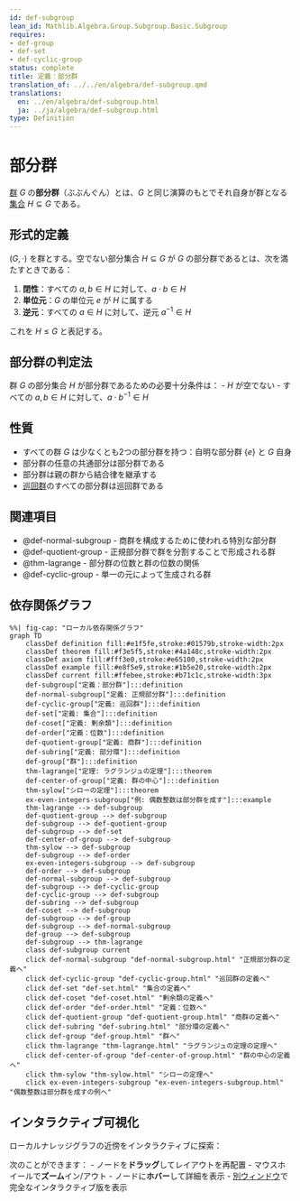 ```yaml
---
id: def-subgroup
lean_id: Mathlib.Algebra.Group.Subgroup.Basic.Subgroup
requires:
- def-group
- def-set
- def-cyclic-group
status: complete
title: 定義：部分群
translation_of: ../../en/algebra/def-subgroup.qmd
translations:
  en: ../en/algebra/def-subgroup.html
  ja: ../ja/algebra/def-subgroup.html
type: Definition
---
```


# 部分群 {#def-subgroup}

[群](def-group.qmd) $G$ の**部分群**（ぶぶんぐん）とは、$G$ と同じ演算のもとでそれ自身が群となる[集合](../logic-set-theory/def-set.qmd) $H \subseteq G$ である。

## 形式的定義

$(G, \cdot)$ を群とする。空でない部分集合 $H \subseteq G$ が $G$ の部分群であるとは、次を満たすときである：

1. **閉性**：すべての $a, b \in H$ に対して、$a \cdot b \in H$
2. **単位元**：$G$ の単位元 $e$ が $H$ に属する
3. **逆元**：すべての $a \in H$ に対して、逆元 $a^{-1} \in H$

これを $H \leq G$ と表記する。

## 部分群の判定法

群 $G$ の部分集合 $H$ が部分群であるための必要十分条件は：
- $H$ が空でない
- すべての $a, b \in H$ に対して、$a \cdot b^{-1} \in H$

## 性質

- すべての群 $G$ は少なくとも2つの部分群を持つ：自明な部分群 $\{e\}$ と $G$ 自身
- 部分群の任意の共通部分は部分群である
- 部分群は親の群から結合律を継承する
- [巡回群](def-cyclic-group.qmd)のすべての部分群は巡回群である

## 関連項目

- @def-normal-subgroup - 商群を構成するために使われる特別な部分群
- @def-quotient-group - 正規部分群で群を分割することで形成される群
- @thm-lagrange - 部分群の位数と群の位数の関係
- @def-cyclic-group - 単一の元によって生成される群

## 依存関係グラフ

```mermaid
%%| fig-cap: "ローカル依存関係グラフ"
graph TD
    classDef definition fill:#e1f5fe,stroke:#01579b,stroke-width:2px
    classDef theorem fill:#f3e5f5,stroke:#4a148c,stroke-width:2px
    classDef axiom fill:#fff3e0,stroke:#e65100,stroke-width:2px
    classDef example fill:#e8f5e9,stroke:#1b5e20,stroke-width:2px
    classDef current fill:#ffebee,stroke:#b71c1c,stroke-width:3px
    def-subgroup["定義：部分群"]:::definition
    def-normal-subgroup["定義: 正規部分群"]:::definition
    def-cyclic-group["定義: 巡回群"]:::definition
    def-set["定義: 集合"]:::definition
    def-coset["定義: 剰余類"]:::definition
    def-order["定義：位数"]:::definition
    def-quotient-group["定義: 商群"]:::definition
    def-subring["定義: 部分環"]:::definition
    def-group["群"]:::definition
    thm-lagrange["定理: ラグランジュの定理"]:::theorem
    def-center-of-group["定義: 群の中心"]:::definition
    thm-sylow["シローの定理"]:::theorem
    ex-even-integers-subgroup["例: 偶数整数は部分群を成す"]:::example
    thm-lagrange --> def-subgroup
    def-quotient-group --> def-subgroup
    def-subgroup --> def-quotient-group
    def-subgroup --> def-set
    def-center-of-group --> def-subgroup
    thm-sylow --> def-subgroup
    def-subgroup --> def-order
    ex-even-integers-subgroup --> def-subgroup
    def-order --> def-subgroup
    def-normal-subgroup --> def-subgroup
    def-subgroup --> def-cyclic-group
    def-cyclic-group --> def-subgroup
    def-subring --> def-subgroup
    def-coset --> def-subgroup
    def-subgroup --> def-group
    def-subgroup --> def-normal-subgroup
    def-group --> def-subgroup
    def-subgroup --> thm-lagrange
    class def-subgroup current
    click def-normal-subgroup "def-normal-subgroup.html" "正規部分群の定義へ"
    click def-cyclic-group "def-cyclic-group.html" "巡回群の定義へ"
    click def-set "def-set.html" "集合の定義へ"
    click def-coset "def-coset.html" "剰余類の定義へ"
    click def-order "def-order.html" "定義：位数へ"
    click def-quotient-group "def-quotient-group.html" "商群の定義へ"
    click def-subring "def-subring.html" "部分環の定義へ"
    click def-group "def-group.html" "群へ"
    click thm-lagrange "thm-lagrange.html" "ラグランジュの定理の定理へ"
    click def-center-of-group "def-center-of-group.html" "群の中心の定義へ"
    click thm-sylow "thm-sylow.html" "シローの定理へ"
    click ex-even-integers-subgroup "ex-even-integers-subgroup.html" "偶数整数は部分群を成すの例へ"
```

## インタラクティブ可視化

ローカルナレッジグラフの近傍をインタラクティブに探索：

::: {.graph-viz data-id="def-subgroup" data-width="700" data-height="500"}
:::

次のことができます：
- ノードを**ドラッグ**してレイアウトを再配置
- マウスホイールで**ズーム**イン/アウト
- ノードに**ホバー**して詳細を表示
- [別ウィンドウ](../../output/interactive/ja/def-subgroup.html){target="_blank"}で完全なインタラクティブ版を表示
